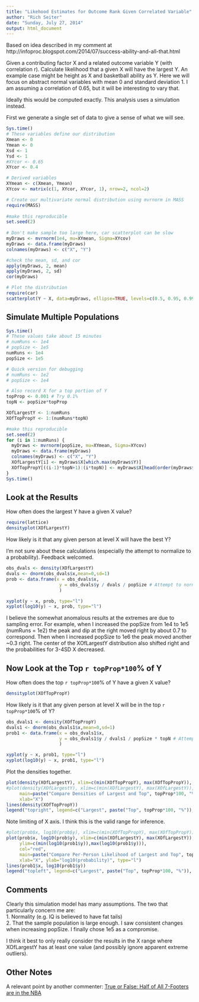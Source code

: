 ```yaml
---
title: "Likehood Estimates for Outcome Rank Given Correlated Variable"
author: "Rich Seiter"
date: "Sunday, July 27, 2014"
output: html_document
---
```


Based on idea described in my comment at http://infoproc.blogspot.com/2014/07/success-ability-and-all-that.html

Given a contributing factor X and a related outcome variable Y (with correlation r).  Calculate likelihood that a given X will have the largest Y.  An example case might be height as X and basketball ability as Y.  Here we will focus on abstract normal variables with mean 0 and standard deviation 1.  I am assuming a correlation of 0.65, but it will be interesting to vary that.

Ideally this would be computed exactly.  This analysis uses a simulation instead.

First we generate a single set of data to give a sense of what we will see.

```r
Sys.time()
# These variables define our distribution
Xmean <- 0
Ymean <- 0
Xsd <- 1
Ysd <- 1
#XYcor <- 0.65
XYcor <- 0.4

# Derived variables
XYmean <- c(Xmean, Ymean)
XYcov <- matrix(c(1, XYcor, XYcor, 1), nrow=2, ncol=2)

# Create our multivariate normal distribution using mvrnorm in MASS
require(MASS)
 
#make this reproducible
set.seed(2)
 
# Don't make sample too large here, car scatterplot can be slow
myDraws <- mvrnorm(1e4, mu=XYmean, Sigma=XYcov)
myDraws <- data.frame(myDraws)
colnames(myDraws) <- c("X", "Y")

#check the mean, sd, and cor
apply(myDraws, 2, mean)
apply(myDraws, 2, sd)
cor(myDraws)

# Plot the distribution
require(car)
scatterplot(Y ~ X, data=myDraws, ellipse=TRUE, levels=c(0.5, 0.95, 0.99, 0.999, 0.9999))
```

Simulate Multiple Populations
-----------------------------

```r
Sys.time()
# These values take about 15 minutes
# numRuns <- 1e4
# popSize <- 1e5
numRuns <- 1e4
popSize <- 1e5

# Quick version for debugging
# numRuns <- 1e2
# popSize <- 1e4

# Also record X for a top portion of Y
topProp <- 0.001 # Try 0.1%
topN <- popSize*topProp

XOfLargestY <- 1:numRuns
XOfTopPropY <- 1:(numRuns*topN)

#make this reproducible
set.seed(2)
for (i in 1:numRuns) {
  myDraws <- mvrnorm(popSize, mu=XYmean, Sigma=XYcov)
  myDraws <- data.frame(myDraws)
  colnames(myDraws) <- c("X", "Y")
  XOfLargestY[i] <- myDraws$X[which.max(myDraws$Y)]
  XOfTopPropY[((i-1)*topN+1):(i*topN)] <- myDraws$X[head(order(myDraws$Y, decreasing=TRUE), n=topN)]
}
Sys.time()
```

Look at the Results
-------------------

How often does the largest Y have a given X value?

```r
require(lattice)
densityplot(XOfLargestY)
```

How likely is it that any given person at level X will have the best Y?

I'm not sure about these calculations (especially the attempt to normalize to a probability).  Feedback welcomed.

```r
obs_dvals <- density(XOfLargestY)
dvals <- dnorm(obs_dvals$x,mean=0,sd=1)
prob <- data.frame(x = obs_dvals$x,
                    y = obs_dvals$y / dvals / popSize # Attempt to normalize this to prob.
                    )

xyplot(y ~ x, prob, type="l")
xyplot(log10(y) ~ x, prob, type="l")
```

I believe the somewhat anomalous results at the extremes are due to sampling error.  For example, when I increased the popSize from 1e4 to 1e5 (numRuns = 1e2) the peak and dip at the right moved right by about 0.7 to correspond.  Then when I increased popSize to 1e6 the peak moved another ~0.3 right.  The center of the XOfLargestY distribution also shifted right and the probabilities for 3-4SD X decreased.

Now Look at the Top `r topProp*100`% of Y
-----------------------------------------

How often does the top `r topProp*100`% of Y have a given X value?

```r
densityplot(XOfTopPropY)
```

How likely is it that any given person at level X will be in the top `r topProp*100`% of Y?

```r
obs_dvals1 <- density(XOfTopPropY)
dvals1 <- dnorm(obs_dvals1$x,mean=0,sd=1)
prob1 <- data.frame(x = obs_dvals1$x,
                    y = obs_dvals1$y / dvals1 / popSize * topN # Attempt to normalize this to prob.
                    )

xyplot(y ~ x, prob1, type="l")
xyplot(log10(y) ~ x, prob1, type="l")
```

Plot the densities together.

```r
plot(density(XOfLargestY), xlim=c(min(XOfTopPropY), max(XOfTopPropY)), col="red",
#plot(density(XOfLargestY), xlim=c(min(XOfLargestY), max(XOfLargestY)), col="red",
     main=paste("Compare Densities of Largest and Top", topProp*100, "% of Y"),
     xlab="X")
lines(density(XOfTopPropY))
legend("topright", legend=c("Largest", paste("Top", topProp*100, "%")), lty=1, col=c("red", "black"))
```

Note limiting of X axis.  I think this is the valid range for inference.

```r
#plot(prob$x, log10(prob$y), xlim=c(min(XOfTopPropY), max(XOfTopPropY)),
plot(prob$x, log10(prob$y), xlim=c(min(XOfLargestY), max(XOfLargestY)),
     ylim=c(min(log10(prob1$y)),max(log10(prob1$y))),
     col="red",
     main=paste("Compare Per-Person Likelihood of Largest and Top", topProp*100, "% of Y"),
     xlab="X", ylab="log10(probability)", type="l")
lines(prob1$x, log10(prob1$y))
legend("topleft", legend=c("Largest", paste("Top", topProp*100, "%")), lty=1, col=c("red", "black"))
```

Comments
--------

Clearly this simulation model has many assumptions.  The two that particularly concern me are:  
1. Normality (e.g. IQ is believed to have fat tails)  
2. That the sample population is large enough.  I saw consistent changes when increasing popSize.  I finally chose 1e5 as a compromise.

I think it best to only really consider the results in the X range where XOfLargestY has at least one value (and possibly ignore apparent extreme outliers).


Other Notes
-----------

A relevant point by another commenter: [True or False: Half of All 7-Footers are in the NBA](http://www.truthaboutit.net/2012/05/true-or-false-half-of-all-7-footers-are-in-the-nba.html)